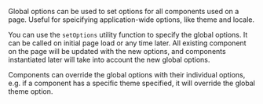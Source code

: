 Global options can be used to set options for all components used on a page.
Useful for speicifying application-wide options, like theme and locale.

You can use the `setOptions` utility function to specify the global options.
It can be called on initial page load or any time later.
All existing component on the page will be updated with the new options,
and components instantiated later will take into account the new global options.

Components can override the global options with their individual options,
e.g. if a component has a specific theme specified, it will override the global theme option.
